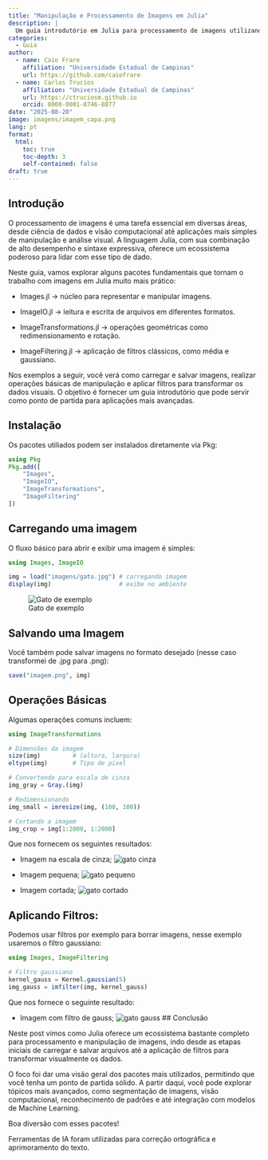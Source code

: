 ```yaml
---
title: "Manipulação e Processamento de Imagens em Julia"
description: |
  Um guia introdutório em Julia para processamento de imagens utilizando pacotes essenciais como Images.jl, ImageIO.jl, ImageMagick.jl, ImageTransformations.jl e ImageFiltering.jl. Aprenda a carregar, salvar, manipular e aplicar filtros em imagens de forma prática e eficiente.
categories:
  - Guia
author:
  - name: Caio Frare
    affiliation: "Universidade Estadual de Campinas"
    url: https://github.com/caiofrare
  - name: Carlos Trucíos
    affiliation: "Universidade Estadual de Campinas"
    url: https://ctruciosm.github.io
    orcid: 0000-0001-8746-8877
date: "2025-08-20"
image: imagens/imagem_capa.png
lang: pt
format:
  html:
    toc: true
    toc-depth: 3
    self-contained: false
draft: true
---
```


## Introdução

O processamento de imagens é uma tarefa essencial em diversas áreas, desde ciência de dados e visão computacional até aplicações mais simples de manipulação e análise visual. A linguagem Julia, com sua combinação de alto desempenho e sintaxe expressiva, oferece um ecossistema poderoso para lidar com esse tipo de dado.

Neste guia, vamos explorar alguns pacotes fundamentais que tornam o trabalho com imagens em Julia muito mais prático:

- Images.jl → núcleo para representar e manipular imagens.

- ImageIO.jl → leitura e escrita de arquivos em diferentes formatos.

- ImageTransformations.jl → operações geométricas como redimensionamento e rotação.

- ImageFiltering.jl → aplicação de filtros clássicos, como média e gaussiano.

Nos exemplos a seguir, você verá como carregar e salvar imagens, realizar operações básicas de manipulação e aplicar filtros para transformar os dados visuais. O objetivo é fornecer um guia introdutório que pode servir como ponto de partida para aplicações mais avançadas.

## Instalação

Os pacotes utiliados podem ser instalados diretamente via Pkg:

```julia

using Pkg
Pkg.add([
    "Images",
    "ImageIO",
    "ImageTransformations",
    "ImageFiltering"
])
```

## Carregando uma imagem

O fluxo básico para abrir e exibir uma imagem é simples:

```julia

using Images, ImageIO

img = load("imagens/gato.jpg") # carregando imagem
display(img)                   # exibe no ambiente 

```

![Gato de exemplo](imagens/gato.jpg)

## Salvando uma Imagem

Você também pode salvar imagens no formato desejado (nesse caso transformei de .jpg para .png):

```julia

save("imagem.png", img)

```

## Operações Básicas

Algumas operações comuns incluem:

```julia

using ImageTransformations

# Dimensões da imagem
size(img)         # (altura, largura)
eltype(img)       # Tipo de pixel

# Convertendo para escala de cinza
img_gray = Gray.(img)

# Redimensionando
img_small = imresize(img, (100, 100))

# Cortando a imagem
img_crop = img[1:2000, 1:2000]

```

<!--
```julia
save("imagens/imagem_cinza.png", img_gray)

save("imagens/imagem_pequena.png", img_small)

save("imagens/imagem_crop.png", img_crop)
```
-->

Que nos fornecem os seguintes resultados:

- Imagem na escala de cinza;
![gato cinza](imagens/imagem_cinza.png)

- Imagem pequena;
![gato pequeno](imagens/imagem_pequena.png)

- Imagem cortada;
![gato cortado](imagens/imagem_crop.png)

## Aplicando Filtros:

Podemos usar filtros por exemplo para borrar imagens, nesse exemplo usaremos o filtro gaussiano:

```julia
using Images, ImageFiltering

# Filtro gaussiano
kernel_gauss = Kernel.gaussian(5)
img_gauss = imfilter(img, kernel_gauss)
```

<!--
```julia
save("imagens/imagem_gauss.png", img_gauss)
```
-->

Que nos fornece o seguinte resultado:

- Imagem com filtro de gauss;
![gato gauss](imagens/imagem_gauss.png)
## Conclusão

Neste post vimos como Julia oferece um ecossistema bastante completo para processamento e manipulação de imagens, indo desde as etapas iniciais de carregar e salvar arquivos até a aplicação de filtros para transformar visualmente os dados.

O foco foi dar uma visão geral dos pacotes mais utilizados, permitindo que você tenha um ponto de partida sólido. A partir daqui, você pode explorar tópicos mais avançados, como segmentação de imagens, visão computacional, reconhecimento de padrões e até integração com modelos de Machine Learning.

Boa diversão com esses pacotes!


::: callout-note
Ferramentas de IA foram utilizadas para correção ortográfica e aprimoramento do texto.
:::
